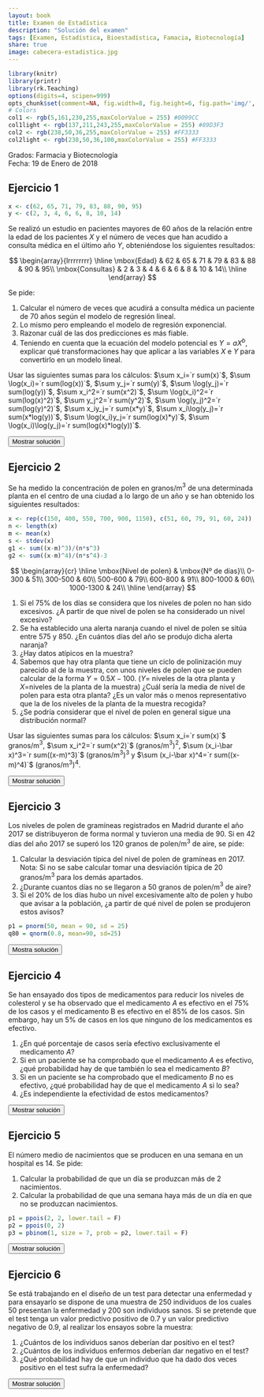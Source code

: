 ```yaml
---
layout: book
title: Examen de Estadística
description: "Solución del examen"
tags: [Examen, Estadística, Bioestadística, Famacia, Biotecnología]
share: true
image: cabecera-estadistica.jpg
---
```


```r
library(knitr)
library(printr)
library(rk.Teaching)
options(digits=4, scipen=999)
opts_chunk$set(comment=NA, fig.width=8, fig.height=6, fig.path='img/', fig.align="center", dev="svg", digits=4, echo=FALSE, warning=FALSE, message=FALSE)
# Colors
col1 <- rgb(5,161,230,255,maxColorValue = 255) #0099CC
col1light <- rgb(137,211,243,255,maxColorValue = 255) #89D3F3
col2 <- rgb(238,50,36,255,maxColorValue = 255) #FF3333
col2light <- rgb(238,50,36,100,maxColorValue = 255) #FF3333
```

Grados: Farmacia y Biotecnología  
Fecha: 19 de Enero de 2018 

## Ejercicio 1

```r
x <- c(62, 65, 71, 79, 83, 88, 90, 95)
y <- c(2, 3, 4, 6, 6, 8, 10, 14)
```
Se realizó un estudio en pacientes mayores de 60 años de la relación entre la edad de los pacientes $X$ y el número de veces que han acudido a consulta médica en el último año $Y$, obteniéndose los siguientes resultados:

$$
  \begin{array}{lrrrrrrrr}
    \hline
    \mbox{Edad} & 62 & 65 & 71 & 79 & 83 & 88 & 90 & 95\\
    \mbox{Consultas} & 2 & 3 & 4 & 6 & 6 & 8 & 10 & 14\\
    \hline
  \end{array}
$$

Se pide:

1. Calcular el número de veces que acudirá a consulta médica un paciente de 70 años según el modelo de regresión lineal.
2. Lo mismo pero empleando el modelo de regresión exponencial.
3. Razonar cuál de las dos predicciones es más fiable.
4. Teniendo en cuenta que la ecuación del modelo potencial es $Y=aX^b$, explicar qué transformaciones hay que aplicar a las variables $X$ e $Y$ para convertirlo en un modelo lineal. 

Usar las siguientes sumas para los cálculos:
$\sum x_i=`r sum(x)`$, $\sum \log(x_i)=`r sum(log(x))`$, $\sum y_j=`r sum(y)`$, $\sum \log(y_j)=`r sum(log(y))`$,
$\sum x_i^2=`r sum(x^2)`$, $\sum \log(x_i)^2=`r sum(log(x)^2)`$, $\sum y_j^2=`r sum(y^2)`$, $\sum \log(y_j)^2=`r sum(log(y)^2)`$,
$\sum x_iy_j=`r sum(x*y)`$, $\sum x_i\log(y_j)=`r sum(x*log(y))`$, $\sum \log(x_i)y_j=`r sum(log(x)*y)`$, $\sum \log(x_i)\log(y_j)=`r sum(log(x)*log(y))`$.

<div><button class="solution">Mostrar solución</button></div>
<div id="solution" style="display: none">
```r
m <- lm(y~x)
c <- coefficients(m)
```
1. Modelo lineal de Consultas sobre Edad: <br/>
$\bar x=`r mean(x)`$ años, $s_x^2=`r variance(x)`$ años² . <br/>
$\bar y=`r mean(y)`$ consultas, $s_y^2=`r variance(y)`$ consultas². <br/>
$s_{xy}=`r covariance(x,y)`$ años⋅consultas. <br/>
Recta de regresión de Consultas sobre Edad: $y=`r c[1]` + `r c[2]`x$. <br/>
$y(70) =`r c[1]+c[2]*70`$ consultas. <br/>
```r
z <- log(y)
m2 <- lm(z~x)
c <- coefficients(m2)
```
2. $\overline{\log(y)}=`r mean(z)`$ log(consultas), $s_{\log(y)}^2=`r variance(z)`$ log(consultas)². <br/>
$s_{x\log(y)}=`r covariance(x,z)`$ años⋅log(consultas). <br/>
Modelo exponencial de consultas sobre Edad: $y=e^{`r c[1]` + `r c[2]`x}$. <br/>
$y(70)=`r exp(c[1]+c[2]*70)`$ consultas.<br/>
3. Coeficiente de determinación lineal de Consultas sobre Edad $r^2=`r summary(m)$r.squared`$. <br/>
Coeficiente de determinación de Consultas sobre Edad $r^2=`r summary(m2)$r.squared`$. <br/>
Por tanto, el modelo exponencial explica un poco mejor el número de consultas médicas con respecto a la edad.<br/> 
4. Hay que aplicar la transformación logarítmica tanto a las Consultas como a la Edad: $\log(Y)=\log(aX^b)\Rightarrow \log(Y)=\log(a)+\log(X^b)=\log(a)+b\log(X)=a'+b\log(X)$.
</div>

## Ejercicio 2

Se ha medido la concentración de polen en granos/m$^3$ de una determinada planta en el centro de una ciudad a lo largo de un año y se han obtenido los siguientes resultados:

```r
x <- rep(c(150, 400, 550, 700, 900, 1150), c(51, 60, 79, 91, 60, 24))
n <- length(x)
m <- mean(x)
s <- stdev(x)
g1 <- sum((x-m)^3)/(n*s^3)
g2 <- sum((x-m)^4)/(n*s^4)-3
```
$$
  \begin{array}{cr}
  \hline
  \mbox{Nivel de polen} & \mbox{Nº de días}\\
  0-300 & 51\\
  300-500 & 60\\
  500-600 & 79\\
  600-800 & 91\\
  800-1000 & 60\\
  1000-1300 & 24\\
  \hline
  \end{array}
$$

1. Si el 75\% de los días se considera que los niveles de polen no han sido excesivos.
¿A partir de que nivel de polen se ha considerado un nivel excesivo?
2. Se ha establecido una alerta naranja cuando el nivel de polen se sitúa entre 575 y 850.
¿En cuántos días del año se produjo dicha alerta naranja?
3. ¿Hay datos atípicos en la muestra?
4. Sabemos que hay otra planta que tiene un ciclo de polinización muy parecido al de la muestra, con unos niveles de polen que se pueden calcular de la forma $Y=0.5X-100$. ($Y$= niveles de la otra planta y $X$=niveles de la planta de la muestra)
¿Cuál sería la media de nivel de polen para esta otra planta?
¿Es un valor más o menos representativo que la de los niveles de la planta de la muestra recogida?
5. ¿Se podría considerar que el nivel de polen en general sigue una distribución normal?

Usar las siguientes sumas para los cálculos: $\sum x_i=`r sum(x)`$ granos/m$^3$, $\sum x_i^2=`r sum(x^2)`$ (granos/m$^3$)$^2$, $\sum (x_i-\bar x)^3=`r sum((x-m)^3)`$ (granos/m$^3$)$^3$ y $\sum (x_i-\bar x)^4=`r sum((x-m)^4)`$ (granos/m$^3$)$^4$.

<div><button class="solution">Mostrar solución</button></div>
<div id="solution" style="display: none">
1. $P_{75}=784.0417$ granos/m³.<br/>
2. $F(575)=0.4664$ y $F(860)=0.8192$, por lo que la frecuencia del número de días con alerta es $0.3528$ que corresponde a $128.77$ días.<br/>
3. $Q_1=434.1849$ granos/m³, $Q_3=784.0417$ granos/m³ y $RI=349.8568$ granos/m³.<br/>
Vallas: $F_1=-90.6001$ granos/m³ y $F_2=1308.8269$ granos/m³.
Como todos los valores caen dentro de las vallas no hay datos atípicos.<br/>
4. $\bar x=`r m`$ granos/m³, $s_x^2=`r variance(x)`$ (granos/m³)², $s_x=`r s`$ granos/m³ y $cv_x=`r s/m`$<br/>
$\bar y=`r 0.5*m-100`$ granos/m³, $s_y=`r 0.5*s`$ granos/m³ y $cv_y=`r 0.5*s/(0.5*m-100)`$.<br/>
La media de $X$ es más representativa que la media de $Y$ ya que $cv_x<cv_y$.<br/>
5. $g_1=`r g1`$ y $g_2=`r g2`$. Como ambos están entre -2 y 2, se puede asumir que el nivel de polen se distribuye normalmente.
</div>

## Ejercicio 3

Los niveles de polen de gramíneas registrados en Madrid durante el año 2017 se distribuyeron de forma normal y tuvieron una media de 90.
Si en 42 días del año 2017 se superó los 120 granos de polen/m$^3$ de aire, se pide:

1. Calcular la desviación típica del nivel de polen de gramíneas en 2017.  
Nota: Si no se sabe calcular tomar una desviación típica de 20 granos/m$^3$ para los demás apartados.
2. ¿Durante cuantos días no se llegaron a 50 granos de polen/m$^3$ de aire?
3. Si el 20\% de los días hubo un nivel excesivamente alto de polen y hubo que avisar a la población, ¿a partir de qué nivel de polen se produjeron estos avisos?

```r
p1 = pnorm(50, mean = 90, sd = 25)
q80 = qnorm(0.8, mean=90, sd=25)
```
<div><button class="solution">Mostra solución</button></div>
<div id="solution" style="display: none">
Sea $X$ el nivel de polen en Madrid en 2017. $X\sim N(90,\sigma)$.<br/>
1. $\sigma=25$ granos/m³.<br/>
2. $P(X\leq 50)=`r p1`$ que corresponde a $`r p1*365`$ días.<br/>
3. $P_{80}=`r q80`$ granos/m³.
</div>

## Ejercicio 4

Se han ensayado dos tipos de medicamentos para reducir los niveles de colesterol y se ha observado que el medicamento $A$ es efectivo en el 75\% de los casos y el medicamento B es efectivo en el $85\%$ de los casos.
Sin embargo, hay un 5\% de casos en los que ninguno de los medicamentos es efectivo.

1. ¿En qué porcentaje de casos sería efectivo exclusivamente el medicamento $A$?
2. Si en un paciente se ha comprobado que el medicamento $A$ es efectivo, ¿qué probabilidad hay de que también lo sea el medicamento $B$?
3. Si en un paciente se ha comprobado que el medicamento $B$ no es efectivo, ¿qué probabilidad hay de que el medicamento $A$ si lo sea?
4. ¿Es independiente la efectividad de estos medicamentos?

<div><button class="solution">Mostrar solución</button></div>
<div id="solution" style="display: none">
1. $P(A\cap \overline B)=0.1$, es decir, un $10\%$.<br/>
2. $P(B|A)=0.8667$.<br/>
3. $P(A|\overline B)=0.6667$.<br/>
4. $P(B|A)\neq P(B)$, de manera que los sucesos son dependientes.
</div>

## Ejercicio 5

El número medio de nacimientos que se producen en una semana en un hospital es 14. 
Se pide:

1. Calcular la probabilidad de que un día se produzcan más de 2 nacimientos. 
2. Calcular la probabilidad de que una semana haya más de un día en que no se produzcan nacimientos. 

```r
p1 = ppois(2, 2, lower.tail = F)
p2 = ppois(0, 2)
p3 = pbinom(1, size = 7, prob = p2, lower.tail = F)
```
<div><button class="solution">Mostrar solución</button></div>
<div id="solution" style="display: none">
1. Sea $X$ el número de nacimientos en un día. $X\sim P(2)$.<br/>
$P(X>2)=`r p1`.$<br/>
2. Sea $Y$ el número de días sin nacimientos en una semana. $Y\sim B(7,`r p2`)$.<br/>
$P(Y>1)=`r p3`$.
</div>

## Ejercicio 6

Se está trabajando en el diseño de un test para detectar una enfermedad y para ensayarlo se dispone de una muestra de 250 individuos de los cuales 50 presentan la enfermedad y 200 son individuos sanos. 
Si se pretende que el test tenga un valor predictivo positivo de $0.7$ y un valor predictivo negativo de $0.9$, al realizar los ensayos sobre la muestra:

1. ¿Cuántos de los individuos sanos deberían dar positivo en el test?
2. ¿Cuántos de los individuos enfermos deberían dar negativo en el test?
3. ¿Qué probabilidad hay de que un individuo que ha dado dos veces positivo en el test sufra la enfermedad?

<div><button class="solution">Mostrar solución</button></div>
<div id="solution" style="display: none">
Sea $E$ el suceso correspondiente a tener la enfermedad.<br/>
1. $P(+|\overline{E})=0.0625\Rightarrow 12.5$ personas.<br/>
2. $P(-|E)=0.4165\Rightarrow 20.825$ personas.<br/>
3. $P(E|+\cap +)=0.9561$.
</div>
